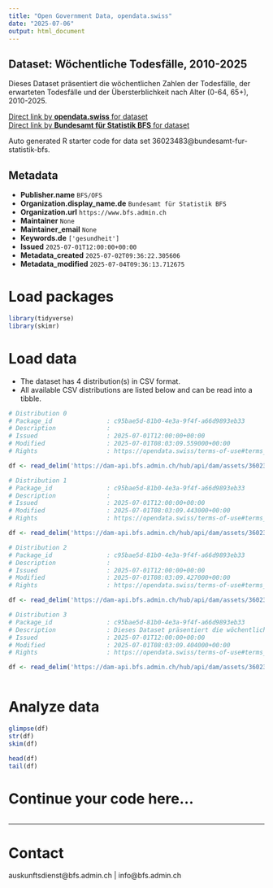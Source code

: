 ```yaml
---
title: "Open Government Data, opendata.swiss"
date: "2025-07-06"
output: html_document
---
```


## Dataset: Wöchentliche Todesfälle, 2010-2025

Dieses Dataset präsentiert die wöchentlichen Zahlen der Todesfälle, der erwarteten Todesfälle und der Übersterblichkeit nach Alter (0-64, 65+), 2010-2025.

[Direct link by **opendata.swiss** for dataset](https://opendata.swiss/de/dataset/wochentliche-todesfalle-2010-2025)<br>
[Direct link by **Bundesamt für Statistik BFS** for dataset](https://www.bfs.admin.ch/asset/de/ts-d-14.03.04.03-wr)

Auto generated R starter code for data set 36023483@bundesamt-fur-statistik-bfs.

## Metadata

- **Publisher.name** `BFS/OFS`
- **Organization.display_name.de** `Bundesamt für Statistik BFS`
- **Organization.url** `https://www.bfs.admin.ch`
- **Maintainer** `None`
- **Maintainer_email** `None`
- **Keywords.de** `['gesundheit']`
- **Issued** `2025-07-01T12:00:00+00:00`
- **Metadata_created** `2025-07-02T09:36:22.305606`
- **Metadata_modified** `2025-07-04T09:36:13.712675`


# Load packages

```r

library(tidyverse)
library(skimr)

```

# Load data

-   The dataset has 4 distribution(s) in CSV format.
-   All available CSV distributions are listed below and can be read into a tibble.

```r

# Distribution 0
# Package_id               : c95bae5d-81b0-4e3a-9f4f-a66d9893eb33
# Description              : 
# Issued                   : 2025-07-01T12:00:00+00:00
# Modified                 : 2025-07-01T08:03:09.559000+00:00
# Rights                   : https://opendata.swiss/terms-of-use#terms_by_ask

df <- read_delim('https://dam-api.bfs.admin.ch/hub/api/dam/assets/36023497/master')

# Distribution 1
# Package_id               : c95bae5d-81b0-4e3a-9f4f-a66d9893eb33
# Description              : 
# Issued                   : 2025-07-01T12:00:00+00:00
# Modified                 : 2025-07-01T08:03:09.443000+00:00
# Rights                   : https://opendata.swiss/terms-of-use#terms_by_ask

df <- read_delim('https://dam-api.bfs.admin.ch/hub/api/dam/assets/36023508/master')

# Distribution 2
# Package_id               : c95bae5d-81b0-4e3a-9f4f-a66d9893eb33
# Description              : 
# Issued                   : 2025-07-01T12:00:00+00:00
# Modified                 : 2025-07-01T08:03:09.427000+00:00
# Rights                   : https://opendata.swiss/terms-of-use#terms_by_ask

df <- read_delim('https://dam-api.bfs.admin.ch/hub/api/dam/assets/36023503/master')

# Distribution 3
# Package_id               : c95bae5d-81b0-4e3a-9f4f-a66d9893eb33
# Description              : Dieses Dataset präsentiert die wöchentlichen Zahlen der Todesfälle, der erwarteten Todesfälle und der Übersterblichkeit nach Alter (0-64, 65+), 2010-2025.
# Issued                   : 2025-07-01T12:00:00+00:00
# Modified                 : 2025-07-01T08:03:09.404000+00:00
# Rights                   : https://opendata.swiss/terms-of-use#terms_by_ask

df <- read_delim('https://dam-api.bfs.admin.ch/hub/api/dam/assets/36023513/master')



```

# Analyze data

```r

glimpse(df)
str(df)
skim(df)

head(df)
tail(df)

```

# Continue your code here...

```r

```

------------------------------------------------------------------------

# Contact

auskunftsdienst@bfs.admin.ch | info@bfs.admin.ch
